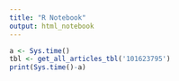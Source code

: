 ```yaml
---
title: "R Notebook"
output: html_notebook
---
```



```r
a <- Sys.time()
tbl <- get_all_articles_tbl('101623795')
print(Sys.time()-a)
```



